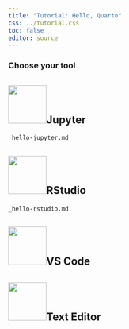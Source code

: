 ```yaml
---
title: "Tutorial: Hello, Quarto"
css: ../tutorial.css
toc: false
editor: source
---
```


### Choose your tool {#choose-your-tool .no-anchor}

::: {#choose-your-tool-tabs .panel-tabset}
## ![](../images/jupyter-logo.png){width="77"}Jupyter

``` include
_hello-jupyter.md
```

## ![](../images/rstudio-logo.png){width="77"}RStudio

``` include
_hello-rstudio.md
```

## ![](../images/vscode-logo.png){width="77"}VS Code

## ![](../images/text-editor-logo.png){#text-editor-logo width="77"}Text Editor
:::

```{=html}
<script type="text/javascript">
(function () {
  const choose = document.querySelector("[data-anchor-id=choose-your-tool]");
  const tabs = document.querySelector("#choose-your-tool-tabs ul");
  tabs.prepend(choose);
})();
</script>
```



